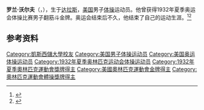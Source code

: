 {{NoteTA|G1=Sports}}
'''罗兰·沃尔夫'''（{{lang-en|Rowland Wolfe}}，{{bd|1914年|10月8日|2010年|1月14日}}），生于[[达拉斯|达拉斯]]，[[美国|美国]]男子[[体操|体操]]运动员。他曾获得1932年夏季奥运会体操比赛男子翻筋斗金牌。奥运会结束后不久，他结束了自己的运动生涯。<ref>{{Cite web|title=Rowland WOLFE|url=https://www.olympic.org/rowland-wolfe|accessdate=2021-03-26|work=International Olympic Committee|archive-date=2017-11-13|archive-url=https://web.archive.org/web/20171113225211/https://www.olympic.org/Rowland-Wolfe|dead-url=no}}</ref><ref>{{cite web|url=https://www.sports-reference.com/olympics/athletes/wo/rowland-wolfe-1.html|title=Rowland Wolfe|work=Sport Reference|accessdate=2021-03-27|archiveurl=https://web.archive.org/web/20200417110741/https://www.sports-reference.com/olympics/athletes/wo/rowland-wolfe-1.html|archivedate=2020-04-17}}</ref>

== 参考资料 ==
{{reflist}}

{{Authority control}}
{{DEFAULTSORT:Wolfe, Rowland}}
[[Category:凱斯西儲大學校友|Category:凱斯西儲大學校友]]
[[Category:美国男子体操运动员|Category:美国男子体操运动员]]
[[Category:美国奥运体操运动员|Category:美国奥运体操运动员]]
[[Category:1932年夏季奥林匹克运动会体操运动员|Category:1932年夏季奥林匹克运动会体操运动员]]
[[Category:1932年夏季奧林匹克運動會獎牌得主|Category:1932年夏季奧林匹克運動會獎牌得主]]
[[Category:美國奧林匹克運動會金牌得主|Category:美國奧林匹克運動會金牌得主]]
[[Category:奧林匹克運動會體操獎牌得主|Category:奧林匹克運動會體操獎牌得主]]